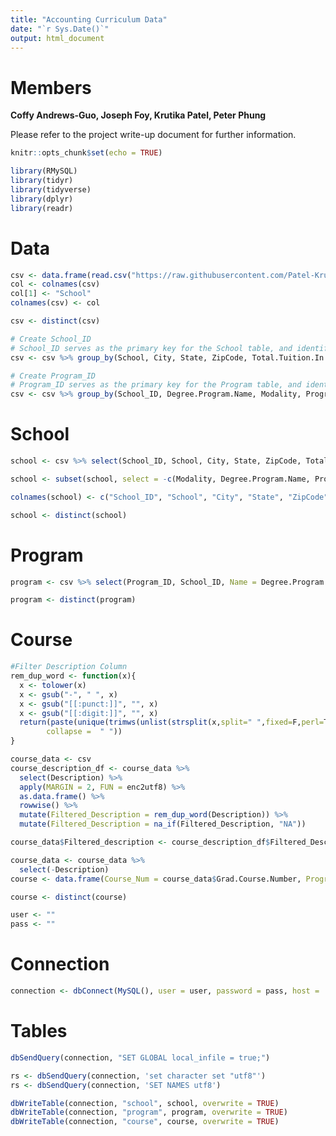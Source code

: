 ---
title: "Accounting Curriculum Data"
date: "`r Sys.Date()`"
output: html_document
---

# Members
  **Coffy Andrews-Guo,  Joseph Foy,  Krutika Patel,  Peter Phung**
  
  
Please refer to the project write-up document for further information.

```{r setup, include=FALSE}
knitr::opts_chunk$set(echo = TRUE)
```

```{r libraries, message=FALSE}
library(RMySQL)
library(tidyr)
library(tidyverse)
library(dplyr)
library(readr)
```



# Data
```{r csv, message=FALSE}

csv <- data.frame(read.csv("https://raw.githubusercontent.com/Patel-Krutika/Data_607/main/Acct_Curricula2.csv"))
col <- colnames(csv) 
col[1] <- "School"
colnames(csv) <- col

csv <- distinct(csv)

# Create School_ID
# School_ID serves as the primary key for the School table, and identifies a unique school
csv <- csv %>% group_by(School, City, State, ZipCode, Total.Tuition.In.State, Tuition.per.Credit.In.State, In.state.fees, Total.Tuition.Out.of.State, Tuition.per.Credit.Out.of.State, Out.of.state.fees) %>% mutate(School_ID=cur_group_id())

# Create Program_ID
# Program_ID serves as the primary key for the Program table, and identifies a unique program
csv <- csv %>% group_by(School_ID, Degree.Program.Name, Modality, Program.Degree.Credits, Programmic.Accrediation) %>% mutate(Program_ID=cur_group_id())
```


# School
```{r School, message=FALSE}
school <- csv %>% select(School_ID, School, City, State, ZipCode, Total.Tuition.In.State, Tuition.per.Credit.In.State, In.state.fees, Total.Tuition.Out.of.State, Tuition.per.Credit.Out.of.State, Out.of.state.fees)

school <- subset(school, select = -c(Modality, Degree.Program.Name, Program.Degree.Credits, Programmic.Accrediation) )

colnames(school) <- c("School_ID", "School", "City", "State", "ZipCode", "Total_Tuition_In_State", "Tuition_per_Credit_In_State", "In_state_fees", "Total_Tuition_Out_of_State", "Tuition_per_Credit_Out_of_State", "Out_of_state_fees")

school <- distinct(school)

```


# Program
```{r Program, message=FALSE}
program <- csv %>% select(Program_ID, School_ID, Name = Degree.Program.Name, Modality, Credits = Program.Degree.Credits, Program_Accrediation = Programmic.Accrediation)

program <- distinct(program)

```


# Course
```{r Course, message=FALSE}

#Filter Description Column
rem_dup_word <- function(x){
  x <- tolower(x)
  x <- gsub("-", " ", x)
  x <- gsub("[[:punct:]]", "", x)
  x <- gsub("[[:digit:]]", "", x)
  return(paste(unique(trimws(unlist(strsplit(x,split=" ",fixed=F,perl=T)))),
        collapse =  " "))
}

course_data <- csv
course_description_df <- course_data %>%
  select(Description) %>%
  apply(MARGIN = 2, FUN = enc2utf8) %>%
  as.data.frame() %>%
  rowwise() %>%
  mutate(Filtered_Description = rem_dup_word(Description)) %>%
  mutate(Filtered_Description = na_if(Filtered_Description, "NA"))

course_data$Filtered_description <- course_description_df$Filtered_Description

course_data <- course_data %>%
  select(-Description)
course <- data.frame(Course_Num = course_data$Grad.Course.Number, Program_ID = course_data$Program_ID, Name = course_data$Name.of.Course, Description = course_data$Filtered_description, Credits = course_data$Course.Credits, Core_Or_Elective = course_data$Core.or.Elective)

course <- distinct(course)
```



```{r, include=FALSE}
user <- ""
pass <- ""
```

# Connection
```{r}
connection <- dbConnect(MySQL(), user = user, password = pass, host = 'localhost', dbname = 'data_science')
```


# Tables
```{r sql_server}

dbSendQuery(connection, "SET GLOBAL local_infile = true;")

rs <- dbSendQuery(connection, 'set character set "utf8"')
rs <- dbSendQuery(connection, 'SET NAMES utf8')

dbWriteTable(connection, "school", school, overwrite = TRUE)
dbWriteTable(connection, "program", program, overwrite = TRUE)
dbWriteTable(connection, "course", course, overwrite = TRUE)

```

